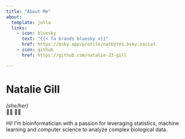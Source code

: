 ```yaml
---
title: "About Me"
about:
  template: jolla
  links:
    - icon: bluesky
      text: "{{< fa brands bluesky >}}"
      href: https://bsky.app/profile/natbytes.bsky.social
    - icon: github
      href: https://github.com/natalie-23-gill

---
```


# Natalie Gill
*(she/her)*   
🏳️‍🌈 🏳️‍⚧️

Hi! I'm bioinformatician with a passion for leveraging statistics, machine learning and computer science to analyze complex biological data.